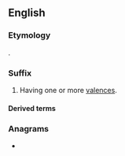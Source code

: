 {{also|valent}}
==English==

===Etymology===
{{back-formation|en|valence}}.
{{root|en|ine-pro|*h₂welh₁-|id=rule}}

===Suffix===
{{en-suffix}}

# Having one or more [[valences]].
#: {{ux|en|'''trivalent''' ions}}

====Derived terms====
{{suffixsee|en}}

===Anagrams===
* {{anagrams|en|a=aelntv|Levant|levant|vental}}
